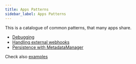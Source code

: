 ```yaml
---
title: Apps Patterns
sidebar_label: Apps Patterns
---
```


This is a catalogue of common patterns, that many apps share.

- [Debugging](debugging.mdx)
- [Handling external webhooks](handling-external-webhooks.mdx)
- [Persistence with MetadataManager](persistence-with-metadata-manager.mdx)

Check also [examples](../app-examples.mdx)
